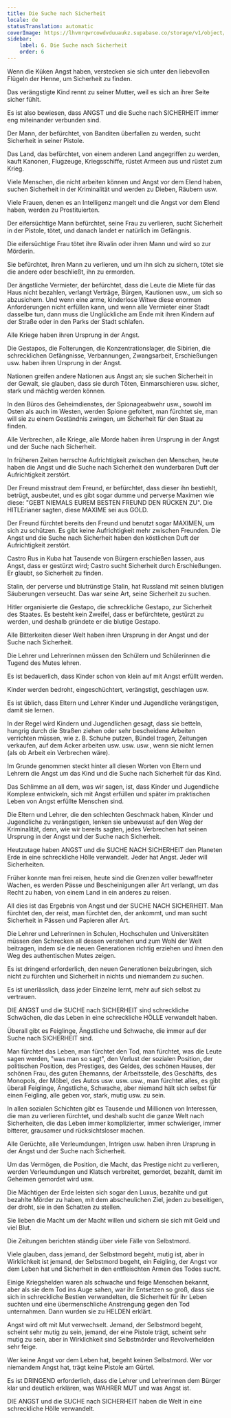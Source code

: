 ```yaml
---
title: Die Suche nach Sicherheit
locale: de
statusTranslation: automatic
coverImage: https://lhvmrqwrcowdvduuaukz.supabase.co/storage/v1/object/public/strapi-uploads/small_cover-educacion-fundamental.webp-2d51a7828a2b1309555be27f7e2a61a0.webp
sidebar:
    label: 6. Die Suche nach Sicherheit
    order: 6
---
```

Wenn die Küken Angst haben, verstecken sie sich unter den liebevollen Flügeln der Henne, um Sicherheit zu finden.

Das verängstigte Kind rennt zu seiner Mutter, weil es sich an ihrer Seite sicher fühlt.

Es ist also bewiesen, dass ANGST und die Suche nach SICHERHEIT immer eng miteinander verbunden sind.

Der Mann, der befürchtet, von Banditen überfallen zu werden, sucht Sicherheit in seiner Pistole.

Das Land, das befürchtet, von einem anderen Land angegriffen zu werden, kauft Kanonen, Flugzeuge, Kriegsschiffe, rüstet Armeen aus und rüstet zum Krieg.

Viele Menschen, die nicht arbeiten können und Angst vor dem Elend haben, suchen Sicherheit in der Kriminalität und werden zu Dieben, Räubern usw.

Viele Frauen, denen es an Intelligenz mangelt und die Angst vor dem Elend haben, werden zu Prostituierten.

Der eifersüchtige Mann befürchtet, seine Frau zu verlieren, sucht Sicherheit in der Pistole, tötet, und danach landet er natürlich im Gefängnis.

Die eifersüchtige Frau tötet ihre Rivalin oder ihren Mann und wird so zur Mörderin.

Sie befürchtet, ihren Mann zu verlieren, und um ihn sich zu sichern, tötet sie die andere oder beschließt, ihn zu ermorden.

Der ängstliche Vermieter, der befürchtet, dass die Leute die Miete für das Haus nicht bezahlen, verlangt Verträge, Bürgen, Kautionen usw., um sich so abzusichern. Und wenn eine arme, kinderlose Witwe diese enormen Anforderungen nicht erfüllen kann, und wenn alle Vermieter einer Stadt dasselbe tun, dann muss die Unglückliche am Ende mit ihren Kindern auf der Straße oder in den Parks der Stadt schlafen.

Alle Kriege haben ihren Ursprung in der Angst.

Die Gestapos, die Folterungen, die Konzentrationslager, die Sibirien, die schrecklichen Gefängnisse, Verbannungen, Zwangsarbeit, Erschießungen usw. haben ihren Ursprung in der Angst.

Nationen greifen andere Nationen aus Angst an; sie suchen Sicherheit in der Gewalt, sie glauben, dass sie durch Töten, Einmarschieren usw. sicher, stark und mächtig werden können.

In den Büros des Geheimdienstes, der Spionageabwehr usw., sowohl im Osten als auch im Westen, werden Spione gefoltert, man fürchtet sie, man will sie zu einem Geständnis zwingen, um Sicherheit für den Staat zu finden.

Alle Verbrechen, alle Kriege, alle Morde haben ihren Ursprung in der Angst und der Suche nach Sicherheit.

In früheren Zeiten herrschte Aufrichtigkeit zwischen den Menschen, heute haben die Angst und die Suche nach Sicherheit den wunderbaren Duft der Aufrichtigkeit zerstört.

Der Freund misstraut dem Freund, er befürchtet, dass dieser ihn bestiehlt, betrügt, ausbeutet, und es gibt sogar dumme und perverse Maximen wie diese: "GEBT NIEMALS EUREM BESTEN FREUND DEN RÜCKEN ZU". Die HITLErianer sagten, diese MAXIME sei aus GOLD.

Der Freund fürchtet bereits den Freund und benutzt sogar MAXIMEN, um sich zu schützen. Es gibt keine Aufrichtigkeit mehr zwischen Freunden. Die Angst und die Suche nach Sicherheit haben den köstlichen Duft der Aufrichtigkeit zerstört.

Castro Rus in Kuba hat Tausende von Bürgern erschießen lassen, aus Angst, dass er gestürzt wird; Castro sucht Sicherheit durch Erschießungen. Er glaubt, so Sicherheit zu finden.

Stalin, der perverse und blutrünstige Stalin, hat Russland mit seinen blutigen Säuberungen verseucht. Das war seine Art, seine Sicherheit zu suchen.

Hitler organisierte die Gestapo, die schreckliche Gestapo, zur Sicherheit des Staates. Es besteht kein Zweifel, dass er befürchtete, gestürzt zu werden, und deshalb gründete er die blutige Gestapo.

Alle Bitterkeiten dieser Welt haben ihren Ursprung in der Angst und der Suche nach Sicherheit.

Die Lehrer und Lehrerinnen müssen den Schülern und Schülerinnen die Tugend des Mutes lehren.

Es ist bedauerlich, dass Kinder schon von klein auf mit Angst erfüllt werden.

Kinder werden bedroht, eingeschüchtert, verängstigt, geschlagen usw.

Es ist üblich, dass Eltern und Lehrer Kinder und Jugendliche verängstigen, damit sie lernen.

In der Regel wird Kindern und Jugendlichen gesagt, dass sie betteln, hungrig durch die Straßen ziehen oder sehr bescheidene Arbeiten verrichten müssen, wie z. B. Schuhe putzen, Bündel tragen, Zeitungen verkaufen, auf dem Acker arbeiten usw. usw. usw., wenn sie nicht lernen (als ob Arbeit ein Verbrechen wäre).

Im Grunde genommen steckt hinter all diesen Worten von Eltern und Lehrern die Angst um das Kind und die Suche nach Sicherheit für das Kind.

Das Schlimme an all dem, was wir sagen, ist, dass Kinder und Jugendliche Komplexe entwickeln, sich mit Angst erfüllen und später im praktischen Leben von Angst erfüllte Menschen sind.

Die Eltern und Lehrer, die den schlechten Geschmack haben, Kinder und Jugendliche zu verängstigen, lenken sie unbewusst auf den Weg der Kriminalität, denn, wie wir bereits sagten, jedes Verbrechen hat seinen Ursprung in der Angst und der Suche nach Sicherheit.

Heutzutage haben ANGST und die SUCHE NACH SICHERHEIT den Planeten Erde in eine schreckliche Hölle verwandelt. Jeder hat Angst. Jeder will Sicherheiten.

Früher konnte man frei reisen, heute sind die Grenzen voller bewaffneter Wachen, es werden Pässe und Bescheinigungen aller Art verlangt, um das Recht zu haben, von einem Land in ein anderes zu reisen.

All dies ist das Ergebnis von Angst und der SUCHE NACH SICHERHEIT. Man fürchtet den, der reist, man fürchtet den, der ankommt, und man sucht Sicherheit in Pässen und Papieren aller Art.

Die Lehrer und Lehrerinnen in Schulen, Hochschulen und Universitäten müssen den Schrecken all dessen verstehen und zum Wohl der Welt beitragen, indem sie die neuen Generationen richtig erziehen und ihnen den Weg des authentischen Mutes zeigen.

Es ist dringend erforderlich, den neuen Generationen beizubringen, sich nicht zu fürchten und Sicherheit in nichts und niemandem zu suchen.

Es ist unerlässlich, dass jeder Einzelne lernt, mehr auf sich selbst zu vertrauen.

DIE ANGST und die SUCHE nach SICHERHEIT sind schreckliche Schwächen, die das Leben in eine schreckliche HÖLLE verwandelt haben.

Überall gibt es Feiglinge, Ängstliche und Schwache, die immer auf der Suche nach SICHERHEIT sind.

Man fürchtet das Leben, man fürchtet den Tod, man fürchtet, was die Leute sagen werden, "was man so sagt", den Verlust der sozialen Position, der politischen Position, des Prestiges, des Geldes, des schönen Hauses, der schönen Frau, des guten Ehemanns, der Arbeitsstelle, des Geschäfts, des Monopols, der Möbel, des Autos usw. usw. usw., man fürchtet alles, es gibt überall Feiglinge, Ängstliche, Schwache, aber niemand hält sich selbst für einen Feigling, alle geben vor, stark, mutig usw. zu sein.

In allen sozialen Schichten gibt es Tausende und Millionen von Interessen, die man zu verlieren fürchtet, und deshalb sucht die ganze Welt nach Sicherheiten, die das Leben immer komplizierter, immer schwieriger, immer bitterer, grausamer und rücksichtsloser machen.

Alle Gerüchte, alle Verleumdungen, Intrigen usw. haben ihren Ursprung in der Angst und der Suche nach Sicherheit.

Um das Vermögen, die Position, die Macht, das Prestige nicht zu verlieren, werden Verleumdungen und Klatsch verbreitet, gemordet, bezahlt, damit im Geheimen gemordet wird usw.

Die Mächtigen der Erde leisten sich sogar den Luxus, bezahlte und gut bezahlte Mörder zu haben, mit dem abscheulichen Ziel, jeden zu beseitigen, der droht, sie in den Schatten zu stellen.

Sie lieben die Macht um der Macht willen und sichern sie sich mit Geld und viel Blut.

Die Zeitungen berichten ständig über viele Fälle von Selbstmord.

Viele glauben, dass jemand, der Selbstmord begeht, mutig ist, aber in Wirklichkeit ist jemand, der Selbstmord begeht, ein Feigling, der Angst vor dem Leben hat und Sicherheit in den entfleischten Armen des Todes sucht.

Einige Kriegshelden waren als schwache und feige Menschen bekannt, aber als sie dem Tod ins Auge sahen, war ihr Entsetzen so groß, dass sie sich in schreckliche Bestien verwandelten, die Sicherheit für ihr Leben suchten und eine übermenschliche Anstrengung gegen den Tod unternahmen. Dann wurden sie zu HELDEN erklärt.

Angst wird oft mit Mut verwechselt. Jemand, der Selbstmord begeht, scheint sehr mutig zu sein, jemand, der eine Pistole trägt, scheint sehr mutig zu sein, aber in Wirklichkeit sind Selbstmörder und Revolverhelden sehr feige.

Wer keine Angst vor dem Leben hat, begeht keinen Selbstmord. Wer vor niemandem Angst hat, trägt keine Pistole am Gürtel.

Es ist DRINGEND erforderlich, dass die Lehrer und Lehrerinnen dem Bürger klar und deutlich erklären, was WAHRER MUT und was Angst ist.

DIE ANGST und die SUCHE nach SICHERHEIT haben die Welt in eine schreckliche Hölle verwandelt.


